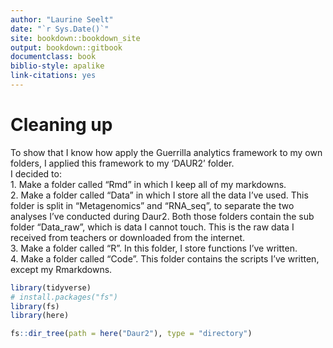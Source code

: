 ```yaml
---
author: "Laurine Seelt"
date: "`r Sys.Date()`"
site: bookdown::bookdown_site
output: bookdown::gitbook
documentclass: book
biblio-style: apalike
link-citations: yes
---
```


# Cleaning up

To show that I know how apply the Guerrilla analytics framework to my own folders, I applied this framework to my 'DAUR2' folder.
<br>
I decided to: <br>
1. Make a folder called "Rmd" in which I keep all of my markdowns. <br>
2. Make a folder called "Data" in which I store all the data I've used. This folder is split in "Metagenomics" and "RNA_seq", to separate the two analyses I've conducted during Daur2. Both those folders contain the sub folder "Data_raw", which is data I cannot touch. This is the raw data I received from teachers or downloaded from the internet. <br>
3. Make a folder called "R". In this folder, I store functions I've written. <br>
4. Make a folder called "Code". This folder contains the scripts I've written, except my Rmarkdowns.
<br>
```r
library(tidyverse)
# install.packages("fs")
library(fs)
library(here)
```

```r
fs::dir_tree(path = here("Daur2"), type = "directory")
```
